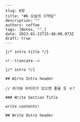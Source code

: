     ---
    slug: 6장
    title: "#6 오늘의 끄적임"
    description: ""
    authors: coffee
    tags: [Notes, "",]
    date: 2023-01-21T15:48:08.073Z
    draft: true
    ---

    {/* intro title */}

    <!--truncate-->

    {/* intro */}

    ## Wirte Intro header

    // 여기에 이미지가 있으면 좋을 듯 ㅎ?

    ### Write Section Title

    write contents!

    ## Write Outro header
